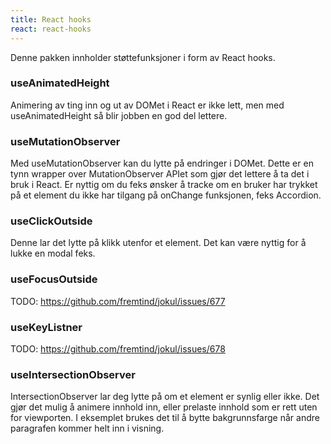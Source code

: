 ```yaml
---
title: React hooks
react: react-hooks
---
```



Denne pakken innholder støttefunksjoner i form av React hooks.

### useAnimatedHeight

<AnimationExample />

Animering av ting inn og ut av DOMet i React er ikke lett, men med useAnimatedHeight så blir jobben en god del lettere.

### useMutationObserver

<MutationObserverExample />

Med useMutationObserver kan du lytte på endringer i DOMet. Dette er en tynn wrapper over MutationObserver APIet som gjør det lettere å ta det i bruk i React. Er nyttig om du feks ønsker å tracke om en bruker har trykket på et element du ikke har tilgang på onChange funksjonen, feks Accordion.

### useClickOutside

<ClickOutsideExample />

Denne lar det lytte på klikk utenfor et element. Det kan være nyttig for å lukke en modal feks.

### useFocusOutside

TODO: https://github.com/fremtind/jokul/issues/677

### useKeyListner

TODO: https://github.com/fremtind/jokul/issues/678

### useIntersectionObserver

IntersectionObserver lar deg lytte på om et element er synlig eller ikke. Det gjør det mulig å animere innhold inn, eller prelaste innhold som er rett uten for viewporten. I eksemplet brukes det til å bytte bakgrunnsfarge når andre paragrafen kommer helt inn i visning.

<IntersectionObserverExample />
